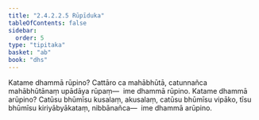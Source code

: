```yaml
---
title: "2.4.2.2.5 Rūpīduka"
tableOfContents: false
sidebar:
  order: 5
type: "tipitaka"
basket: "ab"
book: "dhs"
---
```



<DynamicBreadcrumb />

<Division number="1461" book="dhs">

<Paragraph number="2171" book="dhs">
Katame dhammā rūpino? Cattāro ca mahābhūtā, catunnañca mahābhūtānaṃ upādāya rūpaṃ—  ime dhammā rūpino.
</Paragraph>

</Division>
<Division number="1462" book="dhs">

<Paragraph number="2172" book="dhs">
Katame dhammā arūpino? Catūsu bhūmīsu kusalaṃ, akusalaṃ, catūsu bhūmīsu vipāko, tīsu bhūmīsu kiriyābyākataṃ, nibbānañca—  ime dhammā arūpino.
</Paragraph>
</Division>